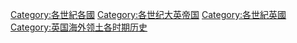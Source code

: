 [[Category:各世紀各國|Category:各世紀各國]]
[[Category:各世纪大英帝国|Category:各世纪大英帝国]]
[[Category:各世紀英國|Category:各世紀英國]]
[[Category:英国海外领土各时期历史|Category:英国海外领土各时期历史]]